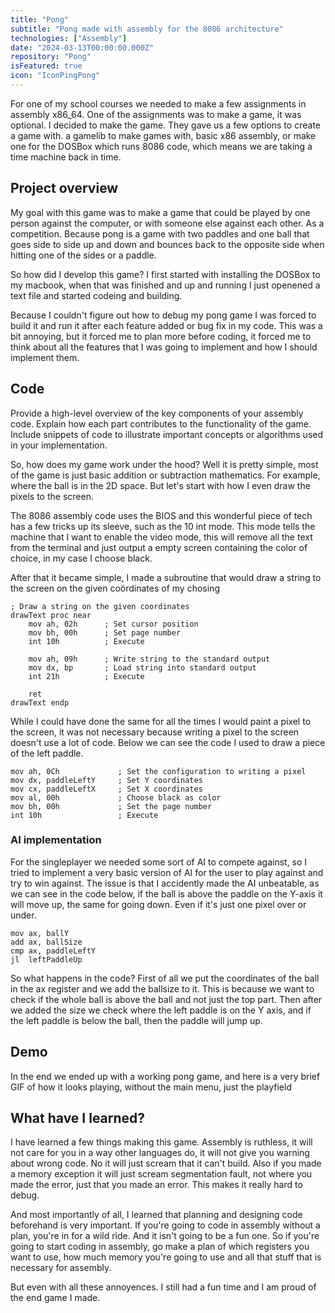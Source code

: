 ```yaml
---
title: "Pong"
subtitle: "Pong made with assembly for the 8086 architecture"
technologies: ["Assembly"]
date: "2024-03-13T00:00:00.000Z"
repository: "Pong"
isFeatured: true
icon: "IconPingPong"
---
```


For one of my school courses we needed to make a few assignments in assembly x86_64. One of the assignments was to make a game, it was optional. I decided to make the game. They gave us a few options to create a game with. a gamelib to make games with, basic x86 assembly, or make one for the DOSBox which runs 8086 code, which means we are taking a time machine back in time.

## Project overview

My goal with this game was to make a game that could be played by one person against the computer, or with someone else against each other. As a competition. Because pong is a game with two paddles and one ball that goes side to side up and down and bounces back to the opposite side when hitting one of the sides or a paddle.

So how did I develop this game? I first started with installing the DOSBox to my macbook, when that was finished and up and running I just openened a text file and started codeing and building.

Because I couldn't figure out how to debug my pong game I was forced to build it and run it after each feature added or bug fix in my code. This was a bit annoying, but it forced me to plan more before coding, it forced me to think about all the features that I was going to implement and how I should implement them.

## Code

Provide a high-level overview of the key components of your assembly code. Explain how each part contributes to the functionality of the game.
Include snippets of code to illustrate important concepts or algorithms used in your implementation.

So, how does my game work under the hood? Well it is pretty simple, most of the game is just basic addition or subtraction mathematics. For example, where the ball is in the 2D space. But let's start with how I even draw the pixels to the screen.

The 8086 assembly code uses the BIOS and this wonderful piece of tech has a few tricks up its sleeve, such as the 10 int mode. This mode tells the machine that I want to enable the video mode, this will remove all the text from the terminal and just output a empty screen containing the color of choice, in my case I choose black.

After that it became simple, I made a subroutine that would draw a string to the screen on the given coördinates of my chosing

```assembly
; Draw a string on the given coordinates
drawText proc near
    mov ah, 02h      ; Set cursor position
    mov bh, 00h      ; Set page number
    int 10h          ; Execute

    mov ah, 09h      ; Write string to the standard output
    mov dx, bp       ; Load string into standard output
    int 21h          ; Execute

    ret
drawText endp
```

While I could have done the same for all the times I would paint a pixel to the screen, it was not necessary because writing a pixel to the screen doesn't use a lot of code. Below we can see the code I used to draw a piece of the left paddle.

```assembly
mov ah, 0Ch             ; Set the configuration to writing a pixel
mov dx, paddleLeftY     ; Set Y coordinates
mov cx, paddleLeftX     ; Set X coordinates
mov al, 00h             ; Choose black as color
mov bh, 00h             ; Set the page number
int 10h                 ; Execute
```

### AI implementation

For the singleplayer we needed some sort of AI to compete against, so I tried to implement a very basic version of AI for the user to play against and try to win against. The issue is that I accidently made the AI unbeatable, as we can see in the code below, if the ball is above the paddle on the Y-axis it will move up, the same for going down. Even if it's just one pixel over or under.

```assembly
mov ax, ballY
add ax, ballSize
cmp ax, paddleLeftY
jl  leftPaddleUp
```

So what happens in the code? First of all we put the coordinates of the ball in the ax register and we add the ballsize to it. This is because we want to check if the whole ball is above the ball and not just the top part. Then after we added the size we check where the left paddle is on the Y axis, and if the left paddle is below the ball, then the paddle will jump up.

## Demo

In the end we ended up with a working pong game, and here is a very brief GIF of how it looks playing, without the main menu, just the playfield

<ImageComponent url="/posts/pong/videos/demo.gif" />

## What have I learned?

I have learned a few things making this game. Assembly is ruthless, it will not care for you in a way other languages do, it will not give you warning about wrong code. No it will just scream that it can't build. Also if you made a memory exception it will just scream segmentation fault, not where you made the error, just that you made an error. This makes it really hard to debug.

And most importantly of all, I learned that planning and designing code beforehand is very important. If you're going to code in assembly without a plan, you're in for a wild ride. And it isn't going to be a fun one. So if you're going to start coding in assembly, go make a plan of which registers you want to use, how much memory you're going to use and all that stuff that is necessary for assembly.

But even with all these annoyences. I still had a fun time and I am proud of the end game I made.
